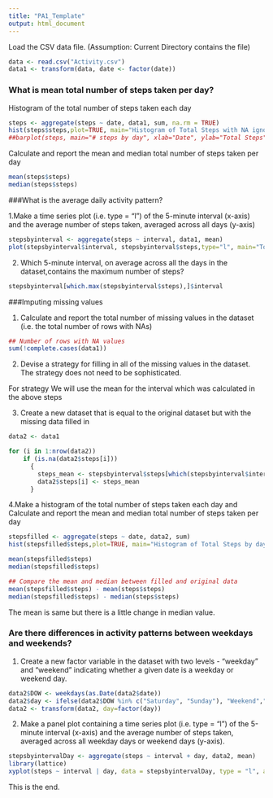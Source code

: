 ```yaml
---
title: "PA1_Template"
output: html_document
---
```

Load the CSV data file. (Assumption: Current Directory contains the file)

```r
data <- read.csv("Activity.csv")
data1 <- transform(data, date <- factor(date))

```

### What is mean total number of steps taken per day?
Histogram of the total number of steps taken each day

```r
steps <- aggregate(steps ~ date, data1, sum, na.rm = TRUE)
hist(steps$steps,plot=TRUE, main="Histogram of Total Steps with NA ignored")
##barplot(steps, main="# steps by day", xlab="Date", ylab="Total Steps")

```

Calculate and report the mean and median total number of steps taken per day

```r
mean(steps$steps)
median(steps$steps)
```
###What is the average daily activity pattern?

1.Make a time series plot (i.e. type = "l") of the 5-minute interval (x-axis) and the average number of steps taken, averaged across all days (y-axis)

```r
stepsbyinterval <- aggregate(steps ~ interval, data1, mean)
plot(stepsbyinterval$interval, stepsbyinterval$steps,type="l", main="Total Steps by Interval")

```

2. Which 5-minute interval, on average across all the days in the dataset,contains the maximum number of steps?

```r
stepsbyinterval[which.max(stepsbyinterval$steps),]$interval
```

###Imputing missing values

1. Calculate and report the total number of missing values in the dataset (i.e. the total number of rows with NAs)
```r
## Number of rows with NA values
sum(!complete.cases(data1))
```

2. Devise a strategy for filling in all of the missing values in the dataset. The strategy does not need to be sophisticated. 

For strategy We will use the mean for the interval which was calculated in the above steps

3. Create a new dataset that is equal to the original dataset but with the missing data filled in
```r

data2 <- data1

for (i in 1:nrow(data2))
    if (is.na(data2$steps[i]))
      {
        steps_mean <- stepsbyinterval$steps[which(stepsbyinterval$interval == data2$interval[i])]
        data2$steps[i] <- steps_mean
      }

```

4.Make a histogram of the total number of steps taken each day and Calculate and report the mean and median total number of steps taken per day

```r
stepsfilled <- aggregate(steps ~ date, data2, sum)
hist(stepsfilled$steps,plot=TRUE, main="Histogram of Total Steps by day NA replaced")

mean(stepsfilled$steps)
median(stepsfilled$steps)

## Compare the mean and median between filled and original data 
mean(stepsfilled$steps) - mean(steps$steps)
median(stepsfilled$steps) - median(steps$steps)
```

The mean is same but there is a little change in median value.

### Are there differences in activity patterns between weekdays and weekends?
1. Create a new factor variable in the dataset with two levels - "weekday" and "weekend" indicating whether a given date is a weekday or weekend day.

```r
data2$DOW <- weekdays(as.Date(data2$date))
data2$day <- ifelse(data2$DOW %in% c("Saturday", "Sunday"), "Weekend","Weekday")
data2 <- transform(data2, day=factor(day))
```

2. Make a panel plot containing a time series plot (i.e. type = "l") of the 5-minute interval (x-axis) and the average number of steps taken, averaged across all weekday days or weekend days (y-axis). 

```r
stepsbyintervalDay <- aggregate(steps ~ interval + day, data2, mean)
library(lattice)
xyplot(steps ~ interval | day, data = stepsbyintervalDay, type = "l", aspect=1/2, main="Weekend and Weekday comparison")
```

This is the end.
